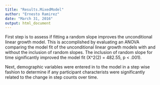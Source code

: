```yaml
---
title: "Results.MixedModel"
author: "Ernesto Ramirez"
date: "March 31, 2016"
output: html_document
---
```




First step is to assess if fitting a random slope improves the unconditional linear growth model. This is accomplished by evaluating an ANOVA comparing the model fit of the unconditional linear growth models with and without the inclusion of random slopes. The inclusion of random slope for time significantly improved the model fit (X^2(2) = 482.55, p < .001). 

Next, demographic variables were entered in to the model in a step wise fashion to determine if any participant characterists were significantly related to the change in step counts over time. 



